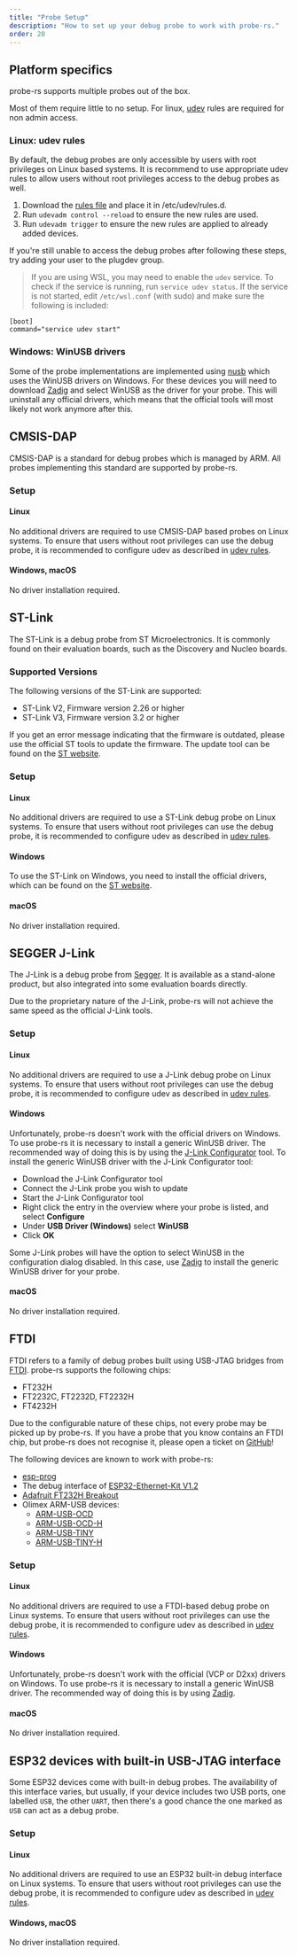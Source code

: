 ```yaml
---
title: "Probe Setup"
description: "How to set up your debug probe to work with probe-rs."
order: 20
---
```


## Platform specifics

probe-rs supports multiple probes out of the box.

Most of them require little to no setup. For linux, [udev](#linux-udev-rules) rules
are required for non admin access.

### Linux: udev rules

By default, the debug probes are only accessible by users with root privileges
on Linux based systems. It is recommend to use appropriate udev rules to allow
users without root privileges access to the debug probes as well.

1. Download the <a href="/files/69-probe-rs.rules" download="69-probe-rs.rules">rules file</a> and place
   it in /etc/udev/rules.d.
2. Run `udevadm control --reload` to ensure the new rules are used.
3. Run `udevadm trigger` to ensure the new rules are applied to already added
   devices.

If you're still unable to access the debug probes after following these steps,
try adding your user to the plugdev group.

[^1]: The file needs to have an initial number lower than 73, otherwise the udev
rules do not get applied properly. See
[this Github discussion](https://github.com/systemd/systemd/issues/4288#issuecomment-348166161)
for more information.

> If you are using WSL, you may need to enable the `udev` service. To check if the service is
> running, run `service udev status`. If the service is not started, edit `/etc/wsl.conf`
> (with sudo) and make sure the following is included:

```
[boot]
command="service udev start"
```

### Windows: WinUSB drivers

Some of the probe implementations are implemented using [nusb](https://crates.io/crates/nusb) which
uses the WinUSB drivers on Windows. For these devices you will need to download
[Zadig](https://zadig.akeo.ie/) and select WinUSB as the driver for your probe. This will uninstall
any official drivers, which means that the official tools will most likely not work anymore after
this.

## CMSIS-DAP

CMSIS-DAP is a standard for debug probes which is managed by ARM. All probes
implementing this standard are supported by probe-rs.

### Setup

#### Linux

No additional drivers are required to use CMSIS-DAP based probes on Linux
systems. To ensure that users without root privileges can use the debug probe,
it is recommended to configure udev as described in [udev rules](#linux-udev-rules).

#### Windows, macOS

No driver installation required.

## ST-Link

The ST-Link is a debug probe from ST Microelectronics. It is commonly found on
their evaluation boards, such as the Discovery and Nucleo boards.

### Supported Versions

The following versions of the ST-Link are supported:

- ST-Link V2, Firmware version 2.26 or higher
- ST-Link V3, Firmware version 3.2 or higher

If you get an error message indicating that the firmware is outdated, please use
the official ST tools to update the firmware. The update tool can be found on
the [ST website](https://www.st.com/en/development-tools/stsw-link007.html).

### Setup

#### Linux

No additional drivers are required to use a ST-Link debug probe on Linux
systems. To ensure that users without root privileges can use the debug probe,
it is recommended to configure udev as described in [udev rules](#linux-udev-rules).

#### Windows

To use the ST-Link on Windows, you need to install the official drivers, which
can be found on the
[ST website](https://www.st.com/en/development-tools/stsw-link009.html).

#### macOS

No driver installation required.

## SEGGER J-Link

The J-Link is a debug probe from [Segger](https://www.segger.com/). It is
available as a stand-alone product, but also integrated into some evaluation boards
directly.

Due to the proprietary nature of the J-Link, probe-rs will not achieve the same
speed as the official J-Link tools.

### Setup

#### Linux

No additional drivers are required to use a J-Link debug probe on Linux systems.
To ensure that users without root privileges can use the debug probe, it is
recommended to configure udev as described in [udev rules](#linux-udev-rules).

#### Windows

Unfortunately, probe-rs doesn't work with the official drivers on Windows. To
use probe-rs it is necessary to install a generic WinUSB driver. The recommended
way of doing this is by using the 
[J-Link Configurator](https://www.segger.com/products/debug-probes/j-link/tools/j-link-configurator/)
tool. To install the generic WinUSB driver with the J-Link Configurator tool:

- Download the J-Link Configurator tool
- Connect the J-Link probe you wish to update
- Start the J-Link Configurator tool
- Right click the entry in the overview where your probe is listed, and select
**Configure**
- Under **USB Driver (Windows)** select **WinUSB**
- Click **OK**

Some J-Link probes will have the option to select WinUSB in the configuration
dialog disabled. In this case, use [Zadig](#windows-winusb-drivers) to
install the generic WinUSB driver for your probe.

#### macOS

No driver installation required.

## FTDI

FTDI refers to a family of debug probes built using USB-JTAG bridges from
[FTDI](https://ftdichip.com/). probe-rs supports the following chips:

- FT232H
- FT2232C, FT2232D, FT2232H
- FT4232H

Due to the configurable nature of these chips, not every probe may be picked up by probe-rs. If you
have a probe that you know contains an FTDI chip, but probe-rs does not recognise it, please open
a ticket on [GitHub](https://github.com/probe-rs/probe-rs/issues/new?assignees=&labels=enhancement&projects=&template=feature_request.md&title=)!

The following devices are known to work with probe-rs:

- [esp-prog](https://docs.espressif.com/projects/espressif-esp-dev-kits/en/latest/other/esp-prog/user_guide.html)
- The debug interface of [ESP32-Ethernet-Kit V1.2](https://docs.espressif.com/projects/esp-idf/en/latest/esp32/hw-reference/esp32/get-started-ethernet-kit.html)
- [Adafruit FT232H Breakout](https://learn.adafruit.com/adafruit-ft232h-breakout)
- Olimex ARM-USB devices:
   - [ARM-USB-OCD](https://www.olimex.com/Products/ARM/JTAG/ARM-USB-OCD/)
   - [ARM-USB-OCD-H](https://www.olimex.com/Products/ARM/JTAG/ARM-USB-OCD-H/)
   - [ARM-USB-TINY](https://www.olimex.com/Products/ARM/JTAG/ARM-USB-TINY/)
   - [ARM-USB-TINY-H](https://www.olimex.com/Products/ARM/JTAG/ARM-USB-TINY-H/)

### Setup

#### Linux

No additional drivers are required to use a FTDI-based debug probe on Linux systems.
To ensure that users without root privileges can use the debug probe, it is
recommended to configure udev as described in [udev rules](#linux-udev-rules).

#### Windows

Unfortunately, probe-rs doesn't work with the official (VCP or D2xx) drivers on Windows. To
use probe-rs it is necessary to install a generic WinUSB driver. The recommended
way of doing this is by using [Zadig](#windows-winusb-drivers).

#### macOS

No driver installation required.

## ESP32 devices with built-in USB-JTAG interface

Some ESP32 devices come with built-in debug probes. The availability of this interface varies,
but usually, if your device includes two USB ports, one labelled `USB`, the other `UART`, then
there's a good chance the one marked as `USB` can act as a debug probe.

### Setup

#### Linux

No additional drivers are required to use an ESP32 built-in debug interface on Linux systems.
To ensure that users without root privileges can use the debug probe, it is
recommended to configure udev as described in [udev rules](#linux-udev-rules).

#### Windows, macOS

No driver installation required.
